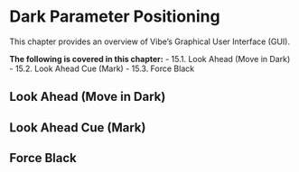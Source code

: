 # Dark Parameter Positioning

This chapter provides an overview of Vibe's Graphical User Interface (GUI).

**The following is covered in this chapter:**
- 15.1. Look Ahead (Move in Dark)
- 15.2. Look Ahead Cue (Mark)
- 15.3. Force Black


## Look Ahead (Move in Dark)
## Look Ahead Cue (Mark)
## Force Black